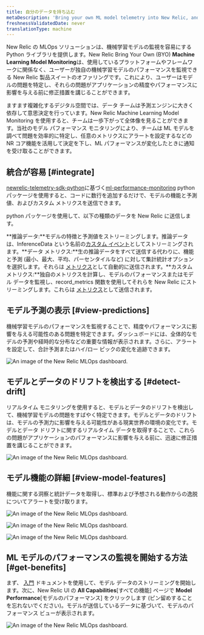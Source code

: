 ```yaml
---
title: 自分のデータを持ち込む
metaDescription: 'Bring your own ML model telemetry into New Relic, and start getting value from your ML model data in just a few minutes'
freshnessValidatedDate: never
translationType: machine
---
```








New Relic の MLOps ソリューションは、機械学習モデルの監視を容易にする Python ライブラリを提供します。New Relic Bring Your Own (BYO) **Machine Learning Model Monitoring**は、使用しているプラットフォームやフレームワークに関係なく、ユーザーが独自の機械学習モデルのパフォーマンスを監視できる New Relic 製品スイートのオファリングです。これにより、ユーザーはモデルの問題を特定し、それらの問題がアプリケーションの精度やパフォーマンスに影響を与える前に修正措置を講じることができます。

ますます複雑化するデジタル空間では、データ チームは予測エンジンに大きく依存して意思決定を行っています。New Relic Machine Learning Model Monitoring を使用すると、チームは一歩下がって全体像を見ることができます。当社のモデル パフォーマンス モニタリングにより、チームは ML モデルを調べて問題を効率的に特定し、任意のメトリクスにアラートを設定するなどの NR コア機能を活用して決定を下し、ML パフォーマンスが変化したときに通知を受け取ることができます。

## 統合が容易 [#integrate]

[newrelic-telemetry-sdk-python](https://github.com/newrelic/newrelic-telemetry-sdk-python)に基づく[ml-performance-monitoring](https://github.com/newrelic-experimental/ml-performance-monitoring) python パッケージを使用すると、コードに数行を追加するだけで、モデルの機能と予測値、およびカスタム メトリクスを送信できます。

python パッケージを使用して、以下の種類のデータを New Relic に送信します。

**推論データ:**モデルの特徴と予測値をストリーミングします。推論データは、InferenceData という名前の[カスタム イベント](https://docs.newrelic.com/docs/data-apis/ingest-apis/introduction-event-api/)としてストリーミングされます。**データ メトリクス:**生の推論データをすべて送信する代わりに、機能と予測 (最小、最大、平均、パーセンタイルなど) に対して集計統計オプションを選択します。それらは [メトリクス](https://docs.newrelic.com/docs/data-apis/ingest-apis/metric-api/introduction-metric-api/)として自動的に送信されます。**カスタム メトリクス:**独自のメトリクスを計算し、モデルのパフォーマンスまたはモデル データを監視し、record_metrics 関数を使用してそれらを New Relic にストリーミングします。これらは [メトリクス](https://docs.newrelic.com/docs/data-apis/ingest-apis/metric-api/introduction-metric-api/)として送信されます。

## モデル予測の表示 [#view-predictions]

機械学習モデルのパフォーマンスを監視することで、精度やパフォーマンスに影響を与える可能性のある問題を特定できます。ダッシュボードには、全体的なモデルの予測や経時的な分布などの重要な情報が表示されます。さらに、アラートを設定して、合計予測またはハイ/ロー ピックの変化を追跡できます。

<img
  title="An image of the model performance and predictions in New Relic"
  alt="An image of the New Relic MLOps dashboard."
  src={modelperformancemonitoringPredictions}
/>

## モデルとデータのドリフトを検出する [#detect-drift]

リアルタイム モニタリングを使用すると、モデルとデータのドリフトを検出して、機械学習モデルの問題をすばやく特定できます。モデルとデータのドリフトは、モデルの予測力に影響を与える可能性がある現実世界の環境の変化です。モデルとデータ ドリフトに関するリアルタイム データを取得することで、これらの問題がアプリケーションのパフォーマンスに影響を与える前に、迅速に修正措置を講じることができます。

<img
  title="An image of the model and data drift in New Relic"
  alt="An image of the New Relic MLOps dashboard."
  src={modelperformancemonitoringPerformanceDrift}
/>

## モデル機能の詳細 [#view-model-features]

機能に関する洞察と統計データを取得し、標準および予想される動作からの逸脱についてアラートを受け取ります。

<img
  title="An image of the model features in New Relic"
  alt="An image of the New Relic MLOps dashboard."
  src={modelperformancemonitoringModelFeatures}
/>

<img
  title="An image of the feature distribution in New Relic"
  alt="An image of the New Relic MLOps dashboard."
  src={modelperformancemonitoringFeatureDistribution}
/>

<img
  title="An image of the model count, missing values, and standard deviation in New Relic"
  alt="An image of the New Relic MLOps dashboard."
  src={modelperformancemonitoringStandardDeviation}
/>

## ML モデルのパフォーマンスの監視を開始する方法 [#get-benefits]

まず、 [入門](https://docs.newrelic.com/docs/mlops/bring-your-own/getting-started-byo/) ドキュメントを使用して、モデル データのストリーミングを開始します。次に、New Relic UI の **All Capabilities**\[すべての機能] ページで **Model Performance**\[モデルのパフォーマンス] をクリックします (ピン留めすることを忘れないでください)。モデルが送信しているデータに基づいて、モデルのパフォーマンス ビューが表示されます。

<img
  title="An image of the model performance tab in the New Relic navigation menu"
  alt="An image of the New Relic MLOps dashboard."
  src={modelperformancemonitoringModelPerformanceTab}
/>